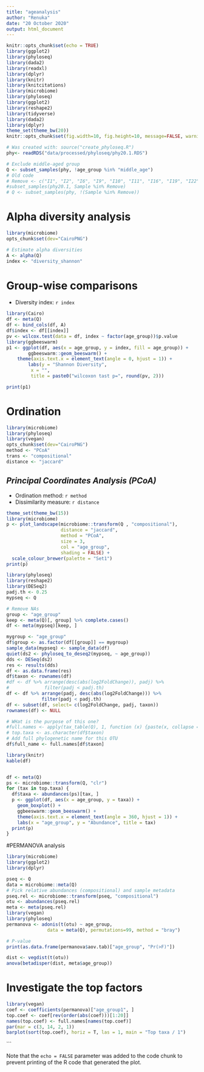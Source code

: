 ```yaml
---
title: "ageanalysis"
author: "Renuka"
date: "20 October 2020"
output: html_document
---
```




```r
knitr::opts_chunk$set(echo = TRUE)
library(ggplot2)
library(phyloseq)
library(dada2)
library(readxl)
library(dplyr)
library(knitr)
library(knitcitations)
library(microbiome)
library(phyloseq)
library(ggplot2)
library(reshape2)
library(tidyverse)
library(dada2)
library(dplyr)
theme_set(theme_bw(20))
knitr::opts_chunk$set(fig.width=10, fig.height=10, message=FALSE, warning=FALSE)

# Was created with: source("create_phyloseq.R")
phy<- readRDS("data/processed/phyloseq/phy20.1.RDS")

# Exclude middle-aged group
Q <- subset_samples(phy, !age_group %in% "middle_age")
# Old code
# Remove <- c("I1", "I2", "I6", "I9", "I10", "I11", "I16", "I19", "I22", "I25", "I27","I28", "I29", "I31","I34", "I40")
#subset_samples(phy20.1, Sample %in% Remove)
# Q <- subset_samples(phy, !(Sample %in% Remove))
```


# Alpha diversity analysis

```r
library(microbiome)
opts_chunk$set(dev="CairoPNG")

# Estimate alpha diversities
A <- alpha(Q)
index <- "diversity_shannon"
```

# Group-wise comparisons
* Diversity index: `r index`

```r
library(Cairo)
df <- meta(Q)
df <- bind_cols(df, A)
df$index <- df[[index]]
pv <- wilcox.test(data = df, index ~ factor(age_group))$p.value
library(ggbeeswarm)
p1 <- ggplot(df, aes(x = age_group, y = index, fill = age_group)) +
        ggbeeswarm::geom_beeswarm() +
	theme(axis.text.x = element_text(angle = 0, hjust = 1)) +
        labs(y = "Shannon Diversity",
	     x = "",
	     title = paste0("wilcoxon tast p=", round(pv, 2)))

print(p1)
```


# Ordination

```r
library(microbiome)
library(phyloseq)
library(vegan)
opts_chunk$set(dev="CairoPNG")
method <- "PCoA"
trans <- "compositional"
distance <- "jaccard"
```

## *Principal Coordinates Analysis (PCoA)*

* Ordination method: `r method`
* Dissimilarity measure: `r distance`

```r
theme_set(theme_bw(15))
library(microbiome)
p <- plot_landscape(microbiome::transform(Q , "compositional"),
                    distance = "jaccard",
                    method = "PCoA",
                    size = 3,
                    col = "age_group",
                    shading = FALSE) +
  scale_colour_brewer(palette = "Set1")		    
print(p)
```

```r
library(phyloseq)
library(reshape2)
library(DESeq2)
padj.th <- 0.25
mypseq <- Q

# Remove NAs
group <- "age_group"
keep <- meta(Q)[, group] %>% complete.cases()
df <- meta(mypseq)[keep, ]

mygroup <- "age_group"
df$group <- as.factor(df[[group]] == mygroup)
sample_data(mypseq) <- sample_data(df)
quiet(ds2 <- phyloseq_to_deseq2(mypseq, ~ age_group))
dds <- DESeq(ds2)
res <- results(dds)
df <- as.data.frame(res)
df$taxon <- rownames(df)
#df <- df %>% arrange(desc(abs(log2FoldChange)), padj) %>%
#             filter(padj < padj.th) 
df <- df %>% arrange(padj, desc(abs(log2FoldChange))) %>%
             filter(padj < padj.th) 
df <- subset(df, select= c(log2FoldChange, padj, taxon))
rownames(df) <- NULL

# WHat is the purpose of this one?
#full.names <- apply(tax_table(Q), 1, function (x) {paste(x, collapse = "_")})
# top.taxa <- as.character(df$taxon)
# Add full phylogenetic name for this OTU
df$full_name <- full.names[df$taxon]

library(knitr)
kable(df)


df <- meta(Q)
ps <- microbiome::transform(Q, "clr")
for (tax in top.taxa) {
  df$taxa <- abundances(ps)[tax, ]
  p <- ggplot(df, aes(x = age_group, y = taxa)) +
    geom_boxplot() + 
    ggbeeswarm::geom_beeswarm() +
    theme(axis.text.x = element_text(angle = 360, hjust = 1)) +
    labs(x = "age_group", y = "Abundance", title = tax)
  print(p)
}
```

#PERMANOVA analysis
```r
library(microbiome)
library(ggplot2)
library(dplyr)

pseq <- Q
data = microbiome::meta(Q)
# Pick relative abundances (compositional) and sample metadata 
pseq.rel <- microbiome::transform(pseq, "compositional")
otu <- abundances(pseq.rel)
meta <- meta(pseq.rel)
library(vegan)
library(phyloseq)
permanova <- adonis(t(otu) ~ age_group,
               data = meta(Q), permutations=99, method = "bray")

# P-value
print(as.data.frame(permanova$aov.tab)["age_group", "Pr(>F)"])

dist <- vegdist(t(otu))
anova(betadisper(dist, meta$age_group))
```

# Investigate the top factors

```r
library(vegan)
coef <- coefficients(permanova)["age_group1", ]
top.coef <- coef[rev(order(abs(coef)))[1:20]]
names(top.coef) <- full.names[names(top.coef)]
par(mar = c(3, 14, 2, 1))
barplot(sort(top.coef), horiz = T, las = 1, main = "Top taxa / 1")
```
```

Note that the `echo = FALSE` parameter was added to the code chunk to prevent printing of the R code that generated the plot.
